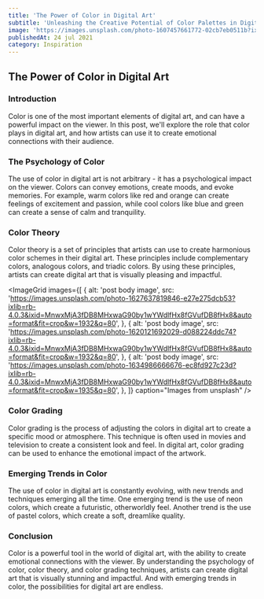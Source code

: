 ```yaml
---
title: 'The Power of Color in Digital Art'
subtitle: 'Unleashing the Creative Potential of Color Palettes in Digital Artworks'
image: 'https://images.unsplash.com/photo-1607457661772-02cb7eb0511b?ixlib=rb-4.0.3&ixid=MnwxMjA3fDB8MHxwaG90by1wYWdlfHx8fGVufDB8fHx8&auto=format&fit=crop&w=1800&q=80'
publishedAt: 24 jul 2021
category: Inspiration
---
```


## The Power of Color in Digital Art

### Introduction

Color is one of the most important elements of digital art, and can have a powerful impact on the viewer. In this post, we'll explore the role that color plays in digital art, and how artists can use it to create emotional connections with their audience.

### The Psychology of Color

The use of color in digital art is not arbitrary - it has a psychological impact on the viewer. Colors can convey emotions, create moods, and evoke memories. For example, warm colors like red and orange can create feelings of excitement and passion, while cool colors like blue and green can create a sense of calm and tranquility.

### Color Theory

Color theory is a set of principles that artists can use to create harmonious color schemes in their digital art. These principles include complementary colors, analogous colors, and triadic colors. By using these principles, artists can create digital art that is visually pleasing and impactful.

<ImageGrid
  images={[
    {
      alt: 'post body image',
      src: 'https://images.unsplash.com/photo-1627637819846-e27e275dcb53?ixlib=rb-4.0.3&ixid=MnwxMjA3fDB8MHxwaG90by1wYWdlfHx8fGVufDB8fHx8&auto=format&fit=crop&w=1932&q=80',
    },
    {
      alt: 'post body image',
      src: 'https://images.unsplash.com/photo-1620121692029-d088224ddc74?ixlib=rb-4.0.3&ixid=MnwxMjA3fDB8MHxwaG90by1wYWdlfHx8fGVufDB8fHx8&auto=format&fit=crop&w=1932&q=80',
    },
    {
      alt: 'post body image',
      src: 'https://images.unsplash.com/photo-1634986666676-ec8fd927c23d?ixlib=rb-4.0.3&ixid=MnwxMjA3fDB8MHxwaG90by1wYWdlfHx8fGVufDB8fHx8&auto=format&fit=crop&w=1935&q=80',
    },
  ]}
  caption="Images from unsplash"
/>

### Color Grading

Color grading is the process of adjusting the colors in digital art to create a specific mood or atmosphere. This technique is often used in movies and television to create a consistent look and feel. In digital art, color grading can be used to enhance the emotional impact of the artwork.

### Emerging Trends in Color

The use of color in digital art is constantly evolving, with new trends and techniques emerging all the time. One emerging trend is the use of neon colors, which create a futuristic, otherworldly feel. Another trend is the use of pastel colors, which create a soft, dreamlike quality.

### Conclusion

Color is a powerful tool in the world of digital art, with the ability to create emotional connections with the viewer. By understanding the psychology of color, color theory, and color grading techniques, artists can create digital art that is visually stunning and impactful. And with emerging trends in color, the possibilities for digital art are endless.
